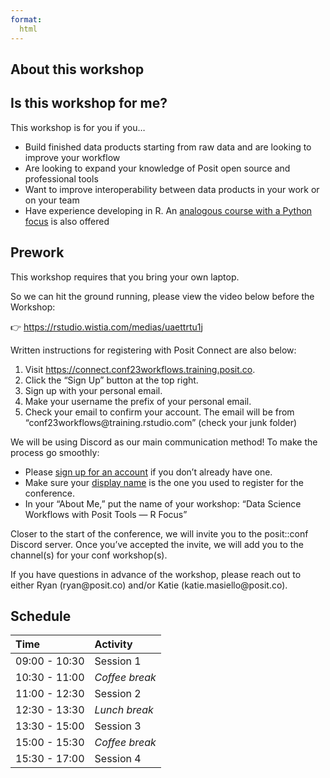 ```yaml
---
format:
  html
---
```


## About this workshop

## Is this workshop for me? 

This workshop is for you if you...

-   Build finished data products starting from raw data and are looking to improve your workflow
-   Are looking to expand your knowledge of Posit open source and professional tools
-   Want to improve interoperability between data products in your work or on your team
-   Have experience developing in R. An [analogous course with a Python focus](https://posit-conf-2023.github.io/ds-workflows-python/) is also offered

## Prework

This workshop requires that you bring your own laptop. 

So we can hit the ground running, please view the video below before the Workshop:

  👉 <https://rstudio.wistia.com/medias/uaettrtu1j>


Written instructions for registering with Posit Connect are also below:

1. Visit <https://connect.conf23workflows.training.posit.co>.
1. Click the “Sign Up” button at the top right.
1. Sign up with your personal email.
1. Make your username the prefix of your personal email. 
1. Check your email to confirm your account. The email will be from “conf23workflows@training.rstudio.com” (check your junk folder)


We will be using Discord as our main communication method! To make the process go smoothly:

- Please [sign up for an account](https://discord.com/) if you don’t already have one.
- Make sure your [display name](https://support.discord.com/hc/en-us/articles/12620128861463-New-Usernames-Display-Names#h_01GXPQABMYGEHGPRJJXJMPHF5C) is the one you used to register for the conference.
- In your “About Me,” put the name of your workshop: “Data Science Workflows with Posit Tools — R Focus”


Closer to the start of the conference, we will invite you to the posit::conf Discord server. Once you’ve accepted the invite, we will add you to the channel(s) for your conf workshop(s).

If you have questions in advance of the workshop, please reach out to either Ryan (ryan@posit.co) and/or Katie (katie.masiello@posit.co).

## Schedule


| Time          | Activity         |
| :------------ | :--------------- |
| 09:00 - 10:30 | Session 1       |
| 10:30 - 11:00 | *Coffee break*   |
| 11:00 - 12:30 | Session 2        |
| 12:30 - 13:30 | *Lunch break*    |
| 13:30 - 15:00 | Session 3   |
| 15:00 - 15:30 | *Coffee break*   |
| 15:30 - 17:00 | Session 4      |


